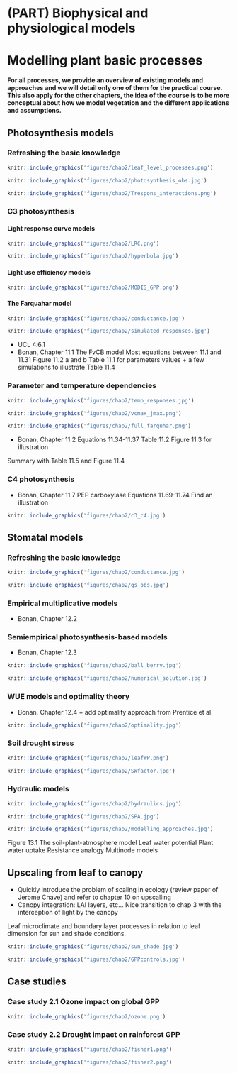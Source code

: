# (PART) Biophysical and physiological models {-}
<!-- We could buid a schematic of what is a vegetation model throughout the course, starting with independent boxes that we link together as we upscale the processes?  -->

# Modelling plant basic processes
\chaptermark{photsynthesis}

**For all processes, we provide an overview of existing models and approaches and we will detail only one of them for the practical course. This also apply for the other chapters, the idea of the course is to be more conceptual about how we model vegetation and the different applications and assumptions.**

## Photosynthesis models
### Refreshing the basic knowledge


```r
knitr::include_graphics('figures/chap2/leaf_level_processes.png')
```

```r
knitr::include_graphics('figures/chap2/photosynthesis_obs.jpg')
```

```r
knitr::include_graphics('figures/chap2/Trespons_interactions.png')
```


### C3 photosynthesis

#### Light response curve models

```r
knitr::include_graphics('figures/chap2/LRC.png')
```

```r
knitr::include_graphics('figures/chap2/hyperbola.jpg')
```



#### Light use efficiency models


```r
knitr::include_graphics('figures/chap2/MODIS_GPP.png')
```



#### The Farquahar model


```r
knitr::include_graphics('figures/chap2/conductance.jpg')
```


```r
knitr::include_graphics('figures/chap2/simulated_responses.jpg')
```




- UCL 4.6.1
- Bonan, Chapter 11.1
The FvCB model
Most equations between 11.1 and 11.31
Figure 11.2 a and b
Table 11.1 for parameters values + a few simulations to illustrate
Table 11.4

### Parameter and temperature dependencies


```r
knitr::include_graphics('figures/chap2/temp_responses.jpg')
```


```r
knitr::include_graphics('figures/chap2/vcmax_jmax.png')
```


```r
knitr::include_graphics('figures/chap2/full_farquhar.png')
```


- Bonan, Chapter 11.2
Equations 11.34-11.37
Table 11.2
Figure 11.3 for illustration

Summary with Table 11.5 and Figure 11.4

### C4 photosynthesis
- Bonan, Chapter 11.7
PEP carboxylase
Equations 11.69-11.74
Find an illustration


```r
knitr::include_graphics('figures/chap2/c3_c4.jpg')
```





## Stomatal models

### Refreshing the basic knowledge

```r
knitr::include_graphics('figures/chap2/conductance.jpg')
```

```r
knitr::include_graphics('figures/chap2/gs_obs.jpg')
```
### Empirical multiplicative models
- Bonan, Chapter 12.2

### Semiempirical photosynthesis-based models
- Bonan, Chapter 12.3


```r
knitr::include_graphics('figures/chap2/ball_berry.jpg')
```

```r
knitr::include_graphics('figures/chap2/numerical_solution.jpg')
```



### WUE models and optimality theory
- Bonan, Chapter 12.4 + add optimality approach from Prentice et al.

```r
knitr::include_graphics('figures/chap2/optimality.jpg')
```

### Soil drought stress

```r
knitr::include_graphics('figures/chap2/leafWP.png')
```

```r
knitr::include_graphics('figures/chap2/SWfactor.jpg')
```




### Hydraulic models
```r
knitr::include_graphics('figures/chap2/hydraulics.jpg')
```

```r
knitr::include_graphics('figures/chap2/SPA.jpg')
```

```r
knitr::include_graphics('figures/chap2/modelling_approaches.jpg')
```

Figure 13.1
The soil-plant-atmosphere model
Leaf water potential
Plant water uptake
Resistance analogy
Multinode models


## Upscaling from leaf to canopy
- Quickly introduce the problem of scaling in ecology (review paper of Jerome Chave) and refer to chapter 10 on upscalling
- Canopy integration: LAI layers, etc... Nice transition to chap 3 with the interception of light by the canopy

Leaf microclimate and boundary layer processes in relation to leaf dimension for sun and shade conditions.

```r
knitr::include_graphics('figures/chap2/sun_shade.jpg')
```

```r
knitr::include_graphics('figures/chap2/GPPcontrols.jpg')
```


## Case studies
### Case study 2.1 Ozone impact on global GPP

```r
knitr::include_graphics('figures/chap2/ozone.png')
```



### Case study 2.2 Drought impact on rainforest GPP

```r
knitr::include_graphics('figures/chap2/fisher1.png')
```

```r
knitr::include_graphics('figures/chap2/fisher2.png')
```
